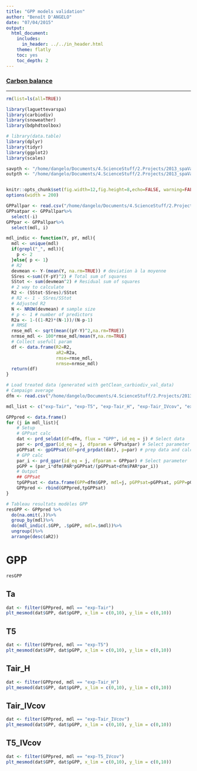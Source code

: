 ```yaml
---
title: "GPP models validation"
author: "Benoît D'ANGELO"
date: "07/04/2015"
output:
  html_document:
    includes:
      in_header: ../../in_header.html
    theme: flatly
    toc: yes
    toc_depth: 2
---
```


<h3><a href="../CB_toc.html"> Carbon balance </a></h3>

***

```r
rm(list=ls(all=TRUE))

library(laguettevarspa)
library(carbiodiv)
library(snoweather)
library(bdphdtoolbox)

# library(data.table)
library(dplyr)
library(tidyr)
library(ggplot2)
library(scales)

savpth <- "/home/dangelo/Documents/4.ScienceStuff/2.Projects/2013_spaVar_LG/graphs/carbonbalance"
outpth <- "/home/dangelo/Documents/4.ScienceStuff/2.Projects/2013_spaVar_LG/data/processed"


knitr::opts_chunk$set(fig.width=12,fig.height=8,echo=FALSE, warning=FALSE,message=FALSE)
options(width = 200)
```

```r
GPPallpar <- read.csv("/home/dangelo/Documents/4.ScienceStuff/2.Projects/2013_spaVar_LG/data/processed/GPPsat_GPP_mdlpar.csv")
GPPsatpar <- GPPallpar%>%
  select(-i)
GPPpar <- GPPallpar%>%
  select(mdl, i)
```


```r
mdl_indic <- function(Y, pY, mdl){
  mdl <- unique(mdl)
  if(grepl("_", mdl)){
    p <- 2
  }else{ p <- 1}
  # R2
  devmean <- Y-(mean(Y, na.rm=TRUE)) # deviation à la moyenne
  SSres <-sum((Y-pY)^2) # Total sum of squares
  SStot <- sum(devmean^2) # Residual sum of squares
  # 2 way to calculate
  R2 <- (SStot-SSres)/SStot 
  # R2 <- 1 - SSres/SStot
  # Adjusted R2
  N <- NROW(devmean) # sample size
  # p <- 1 # number of predictors
  R2a <- 1-((1-R2)*(N-1))/(N-p-1)
  # RMSE
  rmse_mdl <- sqrt(mean((pY-Y)^2,na.rm=TRUE))
  nrmse_mdl <- 100*rmse_mdl/mean(Y,na.rm=TRUE)
  # Collect usefull param
  df <- data.frame(R2=R2,
                   aR2=R2a,
                   rmse=rmse_mdl,
                   nrmse=nrmse_mdl)
  return(df)
}

```


```r
# Load treated data (generated with getClean_carbiodiv_val_data)
# Campaign average
dfm <- read.csv("/home/dangelo/Documents/4.ScienceStuff/2.Projects/2013_spaVar_LG/data/processed/cl_carbiodiv_val.csv")
```

```r
mdl_list <- c("exp-Tair", "exp-T5", "exp-Tair_H", "exp-Tair_IVcov", "exp-T5_IVcov")

GPPpred <- data.frame()
for (j in mdl_list){
    # Setup
    # GPPsat calc
    dat <- prd_seldat(df=dfm, flux = "GPP", id_eq = j) # Select data
    par <- prd_gpar(id_eq = j, dfparam = GPPsatpar) # Select parameter
    pGPPsat <- gpGPPsat(df=prd_prpdat(dat), p=par) # prep data and calc pred
    # GPP calc
    par_i <- prd_gpar(id_eq = j, dfparam = GPPpar) # Select parameter
    pGPP = (par_i*dfm$PAR*pGPPsat/(pGPPsat+dfm$PAR*par_i))
    # Output
    ## GPPsat
    tpGPPsat <- data.frame(GPP=dfm$GPP, mdl=j, pGPPsat=pGPPsat, pGPP=pGPP)
    GPPpred <- rbind(GPPpred,tpGPPsat) 
}
```

```r
# Tableau resultats modèles GPP
resGPP <- GPPpred %>%
  do(na.omit(.))%>%
  group_by(mdl)%>%
  do(mdl_indic(.$GPP, .$pGPP, mdl=.$mdl))%>%
  ungroup()%>%
  arrange(desc(aR2))
```

# GPP {.tabset}

```r
resGPP
```

## Ta

```r
dat <- filter(GPPpred, mdl == "exp-Tair")
plt_mesmod(dat$GPP, dat$pGPP, x_lim = c(0,10), y_lim = c(0,10))
```

## T5

```r
dat <- filter(GPPpred, mdl == "exp-T5")
plt_mesmod(dat$GPP, dat$pGPP, x_lim = c(0,10), y_lim = c(0,10))
```

## Tair_H

```r
dat <- filter(GPPpred, mdl == "exp-Tair_H")
plt_mesmod(dat$GPP, dat$pGPP, x_lim = c(0,10), y_lim = c(0,10))
```


## Tair_IVcov

```r
dat <- filter(GPPpred, mdl == "exp-Tair_IVcov")
plt_mesmod(dat$GPP, dat$pGPP, x_lim = c(0,10), y_lim = c(0,10))
```

## T5_IVcov

```r
dat <- filter(GPPpred, mdl == "exp-T5_IVcov")
plt_mesmod(dat$GPP, dat$pGPP, x_lim = c(0,10), y_lim = c(0,10))
```
